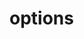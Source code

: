 # options


<ul className="grid grid-cols-1 md:grid-cols-2 lg:grid-cols-3 xl:grid-cols-4 gap-4 -ml-6">
<ReferenceCard
    title="chains"
    description="Get the complete options chain for a ticker."
    url="/platform/reference/options/chains"
    command="true"
/>
</ul>

